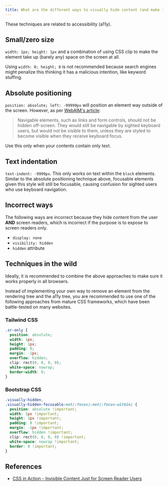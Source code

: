 ```yaml
---
title: What are the different ways to visually hide content (and make it available only for screen readers)?
---
```


These techniques are related to accessibility (a11y).

## Small/zero size

`width: 1px; height: 1px` and a combination of using CSS clip to make the element take up (barely any) space on the screen at all.

Using `width: 0; height; 0` is not recommended because search engines might penalize this thinking it has a malicious intention, like keyword stuffing.

## Absolute positioning

`position: absolute; left: -99999px` will position an element way outside of the screen. However, as per [WebAIM's article](https://webaim.org/techniques/css/invisiblecontent/):

> Navigable elements, such as links and form controls, should not be hidden off-screen. They would still be navigable by sighted keyboard users, but would not be visible to them, unless they are styled to become visible when they receive keyboard focus.

Use this only when your contents contain only text.

## Text indentation

`text-indent: -9999px`. This only works on text within the `block` elements. Similar to the absolute positioning technique above, focusable elements given this style will still be focusable, causing confusion for sighted users who use keyboard navigation.

## Incorrect ways

The following ways are incorrect because they hide content from the user **AND** screen readers, which is incorrect if the purpose is to expose to screen readers only.

- `display: none`
- `visibility: hidden`
- `hidden` attribute

## Techniques in the wild

Ideally, it is recommended to combine the above approaches to make sure it works properly in all browsers.

Instead of implementing your own way to remove an element from the rendering tree and the a11y tree, you are recommended to use one of the following approaches from mature CSS frameworks, which have been battle-tested on many websites.

### Tailwind CSS

```css
.sr-only {
  position: absolute;
  width: 1px;
  height: 1px;
  padding: 0;
  margin: -1px;
  overflow: hidden;
  clip: rect(0, 0, 0, 0);
  white-space: nowrap;
  border-width: 0;
}
```

### Bootstrap CSS

```css
.visually-hidden,
.visually-hidden-focusable:not(:focus):not(:focus-within) {
  position: absolute !important;
  width: 1px !important;
  height: 1px !important;
  padding: 0 !important;
  margin: -1px !important;
  overflow: hidden !important;
  clip: rect(0, 0, 0, 0) !important;
  white-space: nowrap !important;
  border: 0 !important;
}
```

## References

- [CSS in Action - Invisible Content Just for Screen Reader Users](https://webaim.org/techniques/css/invisiblecontent/)
